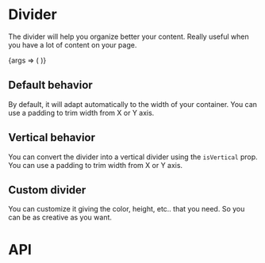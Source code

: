 
<Meta title="Components/Divider" component={Divider} />

# Divider

The divider will help you organize better your content. Really useful when you have a lot of content on your page.

<Story name="playground" parameters={getPlaygroundStoryParams()}>
	{args => (
		<Box alignItems="center" height="50px" justifyContent="center" width="800px">
			<Divider {...args} />
		</Box>
	)}
</Story>

## Default behavior

By default, it will adapt automatically to the width of your container. You can use a padding to trim width from X or Y axis.

<Canvas>
	<Story name="default" parameters={getFixedStoryParams()}>
		<Box width="800px">
			<Divider />
		</Box>
	</Story>
</Canvas>

## Vertical behavior

You can convert the divider into a vertical divider using the `isVertical` prop. You can use a padding to trim width from X or Y axis.

<Canvas>
	<Story name="vertical" parameters={getFixedStoryParams()}>
		<Box height={50} width={20}>
			<Divider isVertical />
		</Box>
	</Story>
</Canvas>

## Custom divider

You can customize it giving the color, height, etc.. that you need. So you can be as creative as you want.

<Canvas>
	<Story name="custom color" parameters={getFixedStoryParams()}>
		<Box width="800px">
			<Divider backgroundColor="red.500" height="2px" />
		</Box>
	</Story>
	<Story name="creative color" parameters={getFixedStoryParams()}>
		<Box width="800px">
			<Divider background="linear-gradient(90deg, rgba(2,0,36,1) 0%, rgba(9,9,121,1) 16%, rgba(0,212,255,1) 50%)" />
		</Box>
	</Story>
</Canvas>

# API

<ArgsTable of={Divider} />
